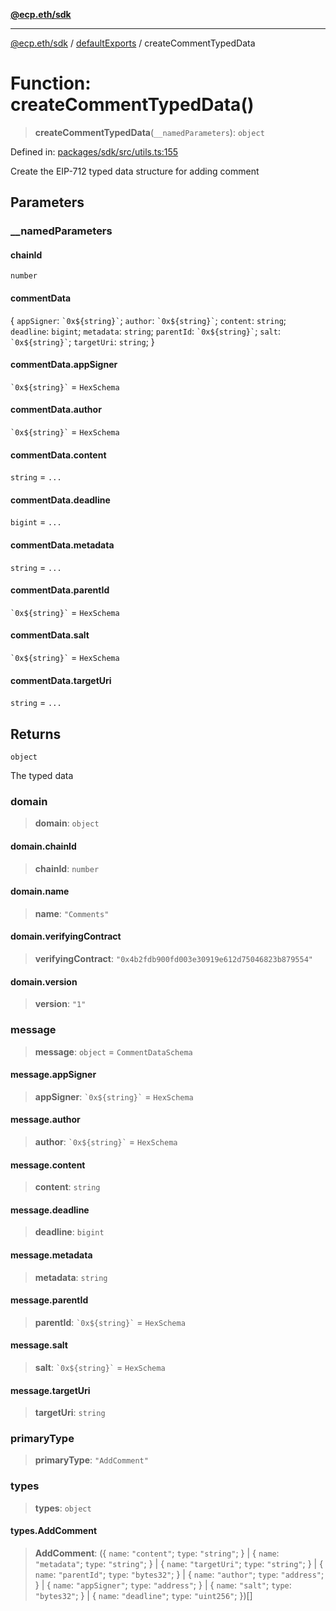 [**@ecp.eth/sdk**](/sdk-reference/index.mdx)

***

[@ecp.eth/sdk](/sdk-reference/index.mdx) / [defaultExports](/sdk-reference/defaultExports/index.mdx) / createCommentTypedData

# Function: createCommentTypedData()

> **createCommentTypedData**(`__namedParameters`): `object`

Defined in: [packages/sdk/src/utils.ts:155](https://github.com/ecp-eth/comments-monorepo/blob/main/packages/sdk/src/utils.ts#L155)

Create the EIP-712 typed data structure for adding comment

## Parameters

### \_\_namedParameters

#### chainId

`number`

#### commentData

\{ `appSigner`: `` `0x${string}` ``; `author`: `` `0x${string}` ``; `content`: `string`; `deadline`: `bigint`; `metadata`: `string`; `parentId`: `` `0x${string}` ``; `salt`: `` `0x${string}` ``; `targetUri`: `string`; \}

#### commentData.appSigner

`` `0x${string}` `` = `HexSchema`

#### commentData.author

`` `0x${string}` `` = `HexSchema`

#### commentData.content

`string` = `...`

#### commentData.deadline

`bigint` = `...`

#### commentData.metadata

`string` = `...`

#### commentData.parentId

`` `0x${string}` `` = `HexSchema`

#### commentData.salt

`` `0x${string}` `` = `HexSchema`

#### commentData.targetUri

`string` = `...`

## Returns

`object`

The typed data

### domain

> **domain**: `object`

#### domain.chainId

> **chainId**: `number`

#### domain.name

> **name**: `"Comments"`

#### domain.verifyingContract

> **verifyingContract**: `"0x4b2fdb900fd003e30919e612d75046823b879554"`

#### domain.version

> **version**: `"1"`

### message

> **message**: `object` = `CommentDataSchema`

#### message.appSigner

> **appSigner**: `` `0x${string}` `` = `HexSchema`

#### message.author

> **author**: `` `0x${string}` `` = `HexSchema`

#### message.content

> **content**: `string`

#### message.deadline

> **deadline**: `bigint`

#### message.metadata

> **metadata**: `string`

#### message.parentId

> **parentId**: `` `0x${string}` `` = `HexSchema`

#### message.salt

> **salt**: `` `0x${string}` `` = `HexSchema`

#### message.targetUri

> **targetUri**: `string`

### primaryType

> **primaryType**: `"AddComment"`

### types

> **types**: `object`

#### types.AddComment

> **AddComment**: (\{ `name`: `"content"`; `type`: `"string"`; \} \| \{ `name`: `"metadata"`; `type`: `"string"`; \} \| \{ `name`: `"targetUri"`; `type`: `"string"`; \} \| \{ `name`: `"parentId"`; `type`: `"bytes32"`; \} \| \{ `name`: `"author"`; `type`: `"address"`; \} \| \{ `name`: `"appSigner"`; `type`: `"address"`; \} \| \{ `name`: `"salt"`; `type`: `"bytes32"`; \} \| \{ `name`: `"deadline"`; `type`: `"uint256"`; \})[]
